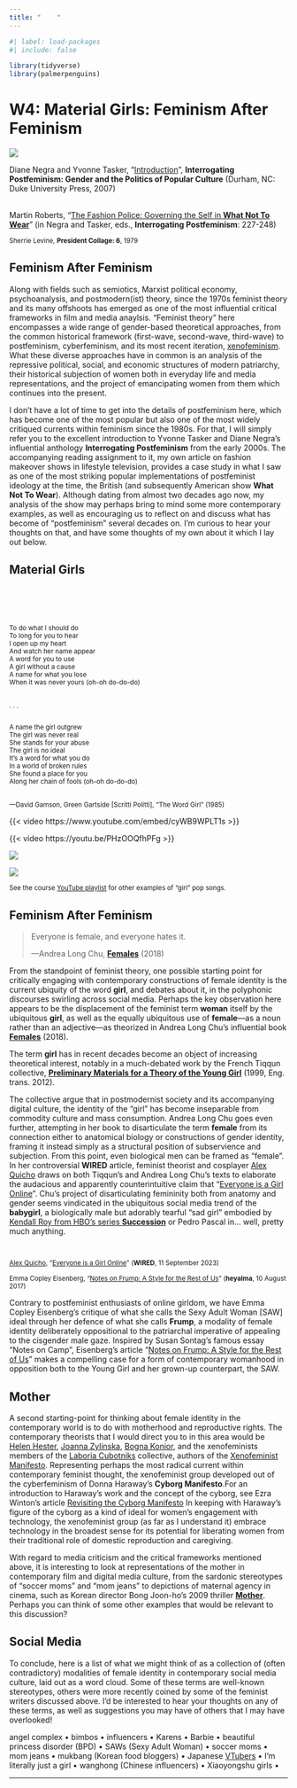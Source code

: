 ```yaml
---
title: "    "
---
```


```r
#| label: load-packages
#| include: false

library(tidyverse)
library(palmerpenguins)
```

# W4: Material Girls: Feminism After Feminism

[![](img/sherrie-levine.jpg)](https://www.davidzwirner.com/news/2025/sherrie-levine-1977-1988){.lightbox}

::: {.column-margin}

Diane Negra and Yvonne Tasker, "[Introduction](pdf/interrogating-postfeminism-intro.pdf)", **Interrogating Postfeminism: Gender and the Politics of Popular Culture** (Durham, NC: Duke University Press, 2007)<br><br>

Martin Roberts, "[The Fashion Police: Governing the Self in **What Not To Wear**](pdf/fashion-police.pdf)" (in Negra and Tasker, eds., **Interrogating Postfeminism**: 227-248)

:::

<small>Sherrie Levine, **President Collage: 6**, 1979</small>

## Feminism After Feminism

Along with fields such as semiotics, Marxist political economy, psychoanalysis, and postmodern(ist) theory, since the 1970s feminist theory and its many offshoots has emerged as one of the most influential critical frameworks in film and media anaylsis. "Feminist theory" here encompasses a wide range of gender-based theoretical approaches, from the common historical framework (first-wave, second-wave, third-wave) to postfeminism, cyberfeminism, and its most recent iteration, [xenofeminism](https://laboriacuboniks.net/manifesto/xenofeminism-a-politics-for-alienation/). What these diverse approaches have in common is an analysis of the repressive political, social, and economic structures of modern patriarchy, their historical subjection of women both in everyday life and media representations, and the project of emancipating women from them which continues into the present.

I don't have a lot of time to get into the details of postfeminism here, which has become one of the most popular but also one of the most widely critiqued currents within feminism since the 1980s. For that, I will simply refer you to the excellent introduction to Yvonne Tasker and Diane Negra's influential anthology **Interrogating Postfeminism** from the early 2000s. The accompanying reading assignment to it, my own article on fashion makeover shows in lifestyle television, provides a case study in what I saw as one of the most striking popular implementations of postfeminist ideology at the time, the British (and subsequently American show **What Not To Wear**). Although dating from almost two decades ago now, my analysis of the show may perhaps bring to mind some more contemporary examples, as well as encouraging us to reflect on and discuss what has become of "postfeminism" several decades on. I'm curious to hear your thoughts on that, and have some thoughts of my own about it which I lay out below.

## Material Girls

::: {.column-margin}
<br><br><br><br>
<small>To do what I should do\
To long for you to hear\
I open up my heart\
And watch her name appear\
A word for you to use\
A girl without a cause\
A name for what you lose\
When it was never yours (oh-oh do-do-do)<br><br>

. . .<br><br>

A name the girl outgrew\
The girl was never real\
She stands for your abuse\
The girl is no ideal\
It's a word for what you do\
In a world of broken rules\
She found a place for you\
Along her chain of fools (oh-oh do-do-do)<br><br>

---David Gamson, Green Gartside \[Scritti Politti\], "The Word Girl" (1985)
</small>
:::

::: {.content-visible when-format="html"}

{{< video https://www.youtube.com/embed/cyWB9WPLT1s >}}

{{< video https://youtu.be/PHzOOQfhPFg >}}

:::

::: {.content-visible when-format="pdf"}

![](img/word-girl.jpg)

![](img/no-doubt.jpg)
:::

<small>See the course [YouTube playlist](https://youtube.com/playlist?list=PL3uFXkpHLYM7HEYH2Ngow3XQibDur4Vxh&si=ECEyCSIIGVN7R0rD) for other examples of "girl" pop songs.</small>

## Feminism After Feminism

>Everyone is female, and everyone hates it.
>
>---Andrea Long Chu, [**Females**](https://www.versobooks.com/en-gb/products/898-females?srsltid=AfmBOoov-sq4z_HU3Ay4Cf7_YmLtDn7V7ZZ0TIkrJeSoFgiLK4OVRqyD) (2018)

From the standpoint of feminist theory, one possible starting point for critically engaging with contemporary constructions of female identity is the current ubiquity of the word **girl**, and debates about it, in the polyphonic discourses swirling across social media. Perhaps the key observation here appears to be the displacement of the feminist term **woman** itself by the ubiquitous **girl**, as well as the equally ubiquitous use of **female**---as a noun rather than an adjective---as theorized in Andrea Long Chu's influential book [**Females**](https://www.versobooks.com/en-gb/products/898-females?srsltid=AfmBOoov-sq4z_HU3Ay4Cf7_YmLtDn7V7ZZ0TIkrJeSoFgiLK4OVRqyD) (2018). 

The term **girl** has in recent decades become an object of increasing theoretical interest, notably in a much-debated work by the French Tiqqun collective, [**Preliminary Materials for a Theory of the Young Girl**](https://mitpress.mit.edu/9781584351085/preliminary-materials-for-a-theory-of-the-young-girl/) (1999, Eng. trans. 2012).

The collective argue that in postmodernist society and its accompanying digital culture, the identity of the "girl" has become inseparable from commodity culture and mass consumption. Andrea Long Chu goes even further, attempting in her book to disarticulate the term **female** from its connection either to anatomical biology or constructions of gender identity, framing it instead simply as a structural position of subservience and subjection. From this point, even biological men can be framed as "female". In her controversial **WIRED** article, feminist theorist and cosplayer [Alex Quicho](https://amfq.xyz) draws on both Tiqqun's and Andrea Long Chu's texts to elaborate the audacious and apparently counterintuitive claim that “[Everyone is a Girl Online](https://www.wired.com/story/girls-online-culture/)”. Chu's project of disarticulating femininity both from anatomy and gender seems vindicated in the ubiquitous social media trend of the **babygirl**, a biologically male but adorably tearful "sad girl" embodied by [Kendall Roy from HBO's series **Succession**](https://www.polygon.com/23711849/succession-babygirl-kendall-roy-jesse-breaking-bad) or Pedro Pascal in... well, pretty much anything.

::: {.column-margin}

<small><br><br>[Alex Quicho](https://amfq.xyz/), “[Everyone is a Girl Online](https://www.wired.com/story/girls-online-culture/)” (**WIRED**, 11 September 2023)<br /><br />Emma Copley Eisenberg, “[Notes on Frump: A Style for the Rest of Us](https://www.heyalma.com/notes-on-frump-a-style-for-the-rest-of-us/)” (**heyalma**, 10 August 2017)</small>

:::

Contrary to postfeminist enthusiasts of online girldom, we have Emma Copley Eisenberg's critique of what she calls the Sexy Adult Woman [SAW] ideal through her defence of what she calls **Frump**, a modality of female identity deliberately oppositional to the patriarchal imperative of appealing to the cisgender male gaze. Inspired by Susan Sontag's famous essay "Notes on Camp", Eisenberg's article “[Notes on Frump: A Style for the Rest of Us](https://www.heyalma.com/notes-on-frump-a-style-for-the-rest-of-us/)” makes a compelling case for a form of contemporary womanhood in opposition both to the Young Girl and her grown-up counterpart, the SAW.

## Mother

A second starting-point for thinking about female identity in the contemporary world is to do with motherhood and reproductive rights. The contemporary theorists that I would direct you to in this area would be [Helen Hester](https://www.uwl.ac.uk/staff/helen-hester), [Joanna Zylinska](http://www.joannazylinska.net/), [Bogna Konior](https://www.bognamk.com/), and the xenofeminists members of the [Laboria Cubotniks](https://laboriacuboniks.net/) collective, authors of the [Xenofeminist Manifesto](https://laboriacuboniks.net/manifesto/xenofeminism-a-politics-for-alienation/). Representing perhaps the most radical current within contemporary feminist thought, the xenofeminist group developed out of the cyberfeminism of Donna Haraway's **Cyborg Manifesto**.[For an introduction to Haraway's work and the concept of the cyborg, see Ezra Winton's article [Revisiting the Cyborg Manifesto](https://ezrawinton.com/revisiting-the-cyborg-manifesto/)]{.aside} In keeping with Haraway's figure of the cyborg as a kind of ideal for women's engagement with technology, the xenofeminist group (as far as I understand it) embrace technology in the broadest sense for its potential for liberating women from their traditional role of domestic reproduction and caregiving.

With regard to media criticism and the critical frameworks mentioned above, it is interesting to look at representations of the mother in contemporary film and digital media culture, from the sardonic stereotypes of "soccer moms" and "mom jeans" to depictions of maternal agency in cinema, such as Korean director Bong Joon-ho's 2009 thriller [**Mother**](https://en.wikipedia.org/wiki/Mother_(2009_film)). Perhaps you can think of some other examples that would be relevant to this discussion?

## Social Media

To conclude, here is a list of what we might think of as a collection of (often contradictory) modalities of female identity in contemporary social media culture, laid out as a word cloud. Some of these terms are well-known stereotypes, others were more recently coined by some of the feminist writers discussed above. I'd be interested to hear your thoughts on any of these terms, as well as suggestions you may have of others that I may have overlooked!

angel complex • bimbos • influencers • Karens • Barbie • beautiful princess disorder (BPD) • SAWs (Sexy Adult Woman) • soccer moms • mom jeans • mukbang (Korean food bloggers) • Japanese [VTubers](https://restofworld.org/2021/vtubers/) • I'm literally just a girl • wanghong (Chinese influencers) • Xiaoyongshu girls •

***